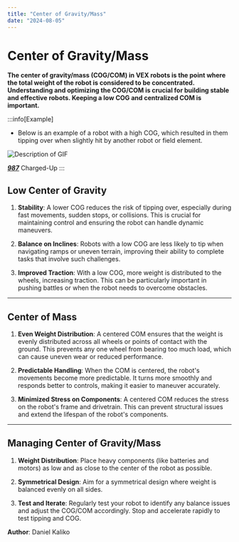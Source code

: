 ```yaml
---
title: "Center of Gravity/Mass"
date: "2024-08-05"
---
```


# Center of Gravity/Mass

**The center of gravity/mass (COG/COM) in VEX robots is the point where the total weight of the robot is considered to be concentrated. Understanding and optimizing the COG/COM is crucial for building stable and effective robots. Keeping a low COG and centralized COM is important.**

:::info[Example]
- Below is an example of a robot with a high COG, which resulted in them tipping over when slightly hit by another robot or field element.

<div class="gif-container">
  <img src="\img\CenterOfGravityExample.gif" alt="Description of GIF" />
</div>

[***987***](https://www.youtube.com/@Team987) Charged-Up
:::

## Low Center of Gravity

1. **Stability**: A lower COG reduces the risk of tipping over, especially during fast movements, sudden stops, or collisions. This is crucial for maintaining control and ensuring the robot can handle dynamic maneuvers.

2. **Balance on Inclines**: Robots with a low COG are less likely to tip when navigating ramps or uneven terrain, improving their ability to complete tasks that involve such challenges.

3. **Improved Traction**: With a low COG, more weight is distributed to the wheels, increasing traction. This can be particularly important in pushing battles or when the robot needs to overcome obstacles.

---

## Center of Mass

1. **Even Weight Distribution**: A centered COM ensures that the weight is evenly distributed across all wheels or points of contact with the ground. This prevents any one wheel from bearing too much load, which can cause uneven wear or reduced performance.

2. **Predictable Handling**: When the COM is centered, the robot's movements become more predictable. It turns more smoothly and responds better to controls, making it easier to maneuver accurately.

3. **Minimized Stress on Components**: A centered COM reduces the stress on the robot's frame and drivetrain. This can prevent structural issues and extend the lifespan of the robot's components.

---

## Managing Center of Gravity/Mass

1. **Weight Distribution**: Place heavy components (like batteries and motors) as low and as close to the center of the robot as possible.

2. **Symmetrical Design**: Aim for a symmetrical design where weight is balanced evenly on all sides.

4. **Test and Iterate**: Regularly test your robot to identify any balance issues and adjust the COG/COM accordingly. Stop and accelerate rapidly to test tipping and COG.

<div style={{ marginTop: '2em', borderTop: '1px solid #5555', paddingTop: '1em', textAlign: 'right' }}>
  <p style={{ fontSize: '0.9em', color: '#555' }}>
    <span style={{ color: '#ccc' }}><strong>Author</strong>: </span> <span style={{ color: '#bbb' }}>Daniel Kaliko</span><br />
  </p>
</div>
